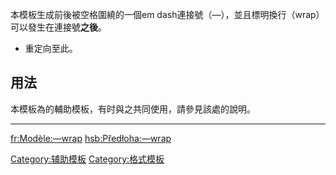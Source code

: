 <includeonly><!-- 在這裡加入模板的保護標識 --></includeonly><noinclude>{{template doc page viewed directly}}</noinclude>
<!-- 在本行下編輯模板說明 -->
本模板生成前後被空格圍繞的一個em dash連接號（&mdash;），並且標明換行（wrap）可以發生在連接號'''之後'''。
*{{Tl|—wrap}}重定向至此。

== 用法 ==
本模板為{{Tl|Nowrap begin}}的輔助模板，有时與之共同使用，請參見該處的說明。
----
{{wraps}}

<includeonly>
<!-- 本行下加入模板的分類 -->
[[Category:辅助模板]]
[[Category:格式模板]]

<!-- 本行下加入模板的跨語言鏈接 -->
[[fr:Modèle:—wrap]]
[[hsb:Předłoha:—wrap]]

</includeonly>